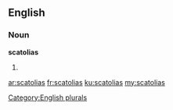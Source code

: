 ==English==

===Noun===
'''scatolias'''

# {{plural of|[[scatolia]]}}

[[Category:English plurals]]

[[ar:scatolias]]
[[fr:scatolias]]
[[ku:scatolias]]
[[my:scatolias]]